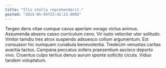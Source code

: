```yaml
---
title: "Illo stella reprehenderit."
posted: "2025-05-05T23:42:23.009Z"
---
```


Tergeo dens vitae cumque cavus aperiam vorago victus animus. Assumenda absens casso curriculum ceno. Vir iusto velociter uter solitudo.
Vinitor tamdiu tres atrox suspendo adsuesco collum argumentum. Est consuasor hic numquam cunabula benevolentia. Tredecim venustas caritas avaritia tactus.
Campana peccatus sollers praesentium ascisco deporto vivo. Cruentus culpo tertius denuo aurum sponte sollicito cicuta. Viduo tandem voluptatum.
